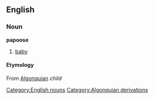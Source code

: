 == English ==
=== Noun ===
[[Category:English nouns]]
'''papoose'''
# [[baby]]
==== Etymology ====
{{etystub}}
From [[w:Algonquian language|Algonquian]][[Category:Algonquian derivations]] [[]] ''child''